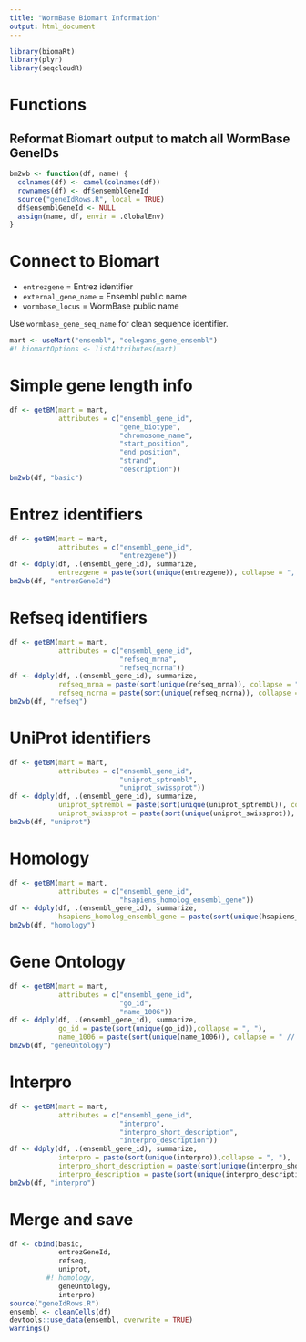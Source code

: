 ```yaml
---
title: "WormBase Biomart Information"
output: html_document
---
```


```r
library(biomaRt)
library(plyr)
library(seqcloudR)
```

# Functions

## Reformat Biomart output to match all WormBase GeneIDs

```r
bm2wb <- function(df, name) {
  colnames(df) <- camel(colnames(df))
  rownames(df) <- df$ensemblGeneId
  source("geneIdRows.R", local = TRUE)
  df$ensemblGeneId <- NULL
  assign(name, df, envir = .GlobalEnv)
}
```



# Connect to Biomart

* `entrezgene` = Entrez identifier
* `external_gene_name` = Ensembl public name
* `wormbase_locus` = WormBase public name

Use `wormbase_gene_seq_name` for clean sequence identifier.

```r
mart <- useMart("ensembl", "celegans_gene_ensembl")
#! biomartOptions <- listAttributes(mart)
```



# Simple gene length info

```r
df <- getBM(mart = mart,
            attributes = c("ensembl_gene_id",
                           "gene_biotype",
                           "chromosome_name",
                           "start_position",
                           "end_position",
                           "strand",
                           "description"))
bm2wb(df, "basic")
```



# Entrez identifiers

```r
df <- getBM(mart = mart,
            attributes = c("ensembl_gene_id",
                           "entrezgene"))
df <- ddply(df, .(ensembl_gene_id), summarize,
            entrezgene = paste(sort(unique(entrezgene)), collapse = ", "))
bm2wb(df, "entrezGeneId")
```



# Refseq identifiers

```r
df <- getBM(mart = mart,
            attributes = c("ensembl_gene_id",
                           "refseq_mrna",
                           "refseq_ncrna"))
df <- ddply(df, .(ensembl_gene_id), summarize,
            refseq_mrna = paste(sort(unique(refseq_mrna)), collapse = ", "),
            refseq_ncrna = paste(sort(unique(refseq_ncrna)), collapse = ", "))
bm2wb(df, "refseq")
```



# UniProt identifiers

```r
df <- getBM(mart = mart,
            attributes = c("ensembl_gene_id",
                           "uniprot_sptrembl",
                           "uniprot_swissprot"))
df <- ddply(df, .(ensembl_gene_id), summarize,
            uniprot_sptrembl = paste(sort(unique(uniprot_sptrembl)), collapse = ", "),
            uniprot_swissprot = paste(sort(unique(uniprot_swissprot)), collapse = ", "))
bm2wb(df, "uniprot")
```



# Homology

```r
df <- getBM(mart = mart,
            attributes = c("ensembl_gene_id",
                           "hsapiens_homolog_ensembl_gene"))
df <- ddply(df, .(ensembl_gene_id), summarize,
            hsapiens_homolog_ensembl_gene = paste(sort(unique(hsapiens_homolog_ensembl_gene)), collapse = ", "))
bm2wb(df, "homology")
```



# Gene Ontology

```r
df <- getBM(mart = mart,
            attributes = c("ensembl_gene_id",
                           "go_id",
                           "name_1006"))
df <- ddply(df, .(ensembl_gene_id), summarize,
            go_id = paste(sort(unique(go_id)),collapse = ", "),
            name_1006 = paste(sort(unique(name_1006)), collapse = " // "))
bm2wb(df, "geneOntology")
```



# Interpro

```r
df <- getBM(mart = mart,
            attributes = c("ensembl_gene_id",
                           "interpro",
                           "interpro_short_description",
                           "interpro_description"))
df <- ddply(df, .(ensembl_gene_id), summarize,
            interpro = paste(sort(unique(interpro)),collapse = ", "),
            interpro_short_description = paste(sort(unique(interpro_short_description)), collapse = " // "),
            interpro_description = paste(sort(unique(interpro_description)), collapse = " // "))
bm2wb(df, "interpro")
```



# Merge and save

```r
df <- cbind(basic,
            entrezGeneId,
            refseq,
            uniprot,
         #! homology,
            geneOntology,
            interpro)
source("geneIdRows.R")
ensembl <- cleanCells(df)
devtools::use_data(ensembl, overwrite = TRUE)
warnings()
```
